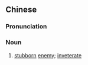 ==Chinese==
{{zh-forms|s=顽敌}}

===Pronunciation===
{{zh-pron
|m=wándí
|c=waan4 dik6
|mn=qz,xm,zz:goân-te̍k/qz:oán-tia̍k
|cat=n
}}

===Noun===
{{zh-noun}}

# [[stubborn]] [[enemy]]; [[inveterate]]